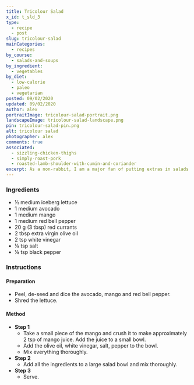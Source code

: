 ```yaml
---
title: Tricolour Salad
x_id: t_sld_3
type:
  - recipe
  - post
slug: tricolour-salad
mainCategories: 
  - recipes
by_course:
  - salads-and-soups
by_ingredient:
  - vegetables
by_diet:
  - low-calorie
  - paleo
  - vegetarian
posted: 09/02/2020
updated: 09/02/2020
author: alex
portraitImage: tricolour-salad-portrait.png
landscapeImage: tricolour-salad-landscape.png
pin: tricolour-salad-pin.png
alt: tricolour salad
photographer: alex
comments: true
associated: 
  - sizzling-chicken-thighs
  - simply-roast-pork
  - roasted-lamb-shoulder-with-cumin-and-coriander
excerpt: As a non-rabbit, I am a major fan of putting extras in salads. Here, the mango and red currants just take this salad up to another level.
---
```


<Ingredients>

### Ingredients
    
  - ½ medium iceberg lettuce
  - 1 medium avocado
  - 1 medium mango
  - 1 medium red bell pepper
  - 20 g (3 tbsp) red currants
  - 2 tbsp extra virgin olive oil
  - 2 tsp white vinegar
  - ⅛ tsp salt
  - ⅛ tsp black pepper

</Ingredients>

<Instructions>

### Instructions

#### Preparation

  - Peel, de-seed and dice the avocado, mango and red bell pepper.
  - Shred the lettuce.

#### Method

  - **Step 1**
    - Take a small piece of the mango and crush it to make approximately 2 tsp of mango juice. Add the juice to a small bowl. 
    - Add the olive oil, white vinegar, salt, pepper to the bowl.
    - Mix everything thoroughly.
  - **Step 2**
    - Add all the ingredients to a large salad bowl and mix thoroughly.
  - **Step 3**
    - Serve.

</Instructions>



